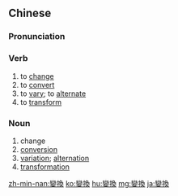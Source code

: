 {{also|变换}}
==Chinese==
{{zh-forms|s=变换}}

===Pronunciation===
{{zh-pron
|m=biànhuàn
|c=bin3 wun6
|mn=piàn-ōaⁿ
|cat=v,n
}}

===Verb===
{{zh-verb}}

# to [[change]] {{gloss|method, position, etc.}}
# to [[convert]]
# to [[vary]]; to [[alternate]]
# to [[transform]]

===Noun===
{{zh-noun}}

# change
# [[conversion]]
# [[variation]]; [[alternation]]
# [[transformation]]

[[zh-min-nan:變換]]
[[ko:變換]]
[[hu:變換]]
[[mg:變換]]
[[ja:變換]]